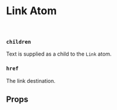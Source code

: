 

<Meta of={LinkStories} />

# Link Atom

<Canvas of={LinkStories.Default} />

<br />

### `children`

Text is supplied as a child to the `Link` atom.

### `href`

The link destination.

## Props

<ArgTypes />
